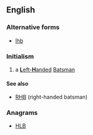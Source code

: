 ==English==

===Alternative forms===
* [[lhb]]

===Initialism===
{{rfc-header|Initialism}}
{{head|en|initialism}}

# {{context|cricket|lang=en}} a [[left-handed|'''L'''eft-'''H'''anded]] [[batsman|Batsman]]

====See also====
* [[RHB]] (right-handed batsman)

===Anagrams===
* [[HLB#English|HLB]]